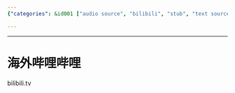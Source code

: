 ```yaml
---
{"categories": &id001 ["audio source", "bilibili", "stub", "text source", "video sources"], "category": "Video Sharing Platforms", "date": "2022-05-24 05:31:41", "description": "Overseas Bilibili is a well-known Chinese video-sharing platform, renowned for its emphasis on animated content, videos, and live broadcasts. It offers an interactive user-driven system that facilitates direct engagement between content creators and their audience via comments and live streams.", "tags": *id001, "title": "海外哔哩哔哩"}

---
```


------

# 海外哔哩哔哩

bilibili.tv

